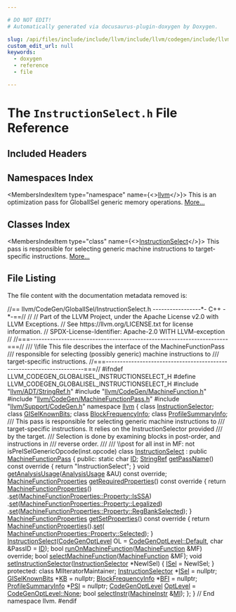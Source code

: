 ```yaml
---

# DO NOT EDIT!
# Automatically generated via docusaurus-plugin-doxygen by Doxygen.

slug: /api/files/include/include/llvm/include/llvm/codegen/include/llvm/codegen/globalisel/instructionselect-h
custom_edit_url: null
keywords:
  - doxygen
  - reference
  - file

---
```





# The `InstructionSelect.h` File Reference

<DoxygenPage pluginConfig={pluginConfig}>



## Included Headers

<IncludesList>
<IncludesListItem
  filePath="llvm/ADT/StringRef.h"
  permalink="/docs/api/files/include/include/llvm/include/llvm/adt/stringref-h"
  isLocal="true" />
<IncludesListItem
  filePath="llvm/CodeGen/MachineFunction.h"
  permalink="/docs/api/files/include/include/llvm/include/llvm/codegen/machinefunction-h"
  isLocal="true" />
<IncludesListItem
  filePath="llvm/CodeGen/MachineFunctionPass.h"
  permalink="/docs/api/files/include/include/llvm/include/llvm/codegen/machinefunctionpass-h"
  isLocal="true" />
<IncludesListItem
  filePath="llvm/Support/CodeGen.h"
  permalink="/docs/api/files/include/include/llvm/include/llvm/support/codegen-h"
  isLocal="true" />
</IncludesList>

## Namespaces Index

<MembersIndex>

<MembersIndexItem
  type="namespace"
  name={<><a href="/docs/api/namespaces/llvm">llvm</a></>}>
This is an optimization pass for GlobalISel generic memory operations. <a href="/docs/api/namespaces/llvm/#details">More...</a>
</MembersIndexItem>

</MembersIndex>

## Classes Index

<MembersIndex>

<MembersIndexItem
  type="class"
  name={<><a href="/docs/api/classes/llvm/instructionselect">InstructionSelect</a></>}>
This pass is responsible for selecting generic machine instructions to target-specific instructions. <a href="/docs/api/classes/llvm/instructionselect/#details">More...</a>
</MembersIndexItem>

</MembersIndex>


## File Listing

The file content with the documentation metadata removed is:

<ProgramListing>

<Link id="l00001" /><CodeLine lineNumber="1"><span class="doxyHighlightComment">//== llvm/CodeGen/GlobalISel/InstructionSelect.h -----------------&#42;- C++ -&#42;-==//</span></CodeLine>
<Link id="l00002" /><CodeLine lineNumber="2"><span class="doxyHighlightComment">//</span></CodeLine>
<Link id="l00003" /><CodeLine lineNumber="3"><span class="doxyHighlightComment">// Part of the LLVM Project, under the Apache License v2.0 with LLVM Exceptions.</span></CodeLine>
<Link id="l00004" /><CodeLine lineNumber="4"><span class="doxyHighlightComment">// See https://llvm.org/LICENSE.txt for license information.</span></CodeLine>
<Link id="l00005" /><CodeLine lineNumber="5"><span class="doxyHighlightComment">// SPDX-License-Identifier: Apache-2.0 WITH LLVM-exception</span></CodeLine>
<Link id="l00006" /><CodeLine lineNumber="6"><span class="doxyHighlightComment">//</span></CodeLine>
<Link id="l00007" /><CodeLine lineNumber="7"><span class="doxyHighlightComment">//===----------------------------------------------------------------------===//</span></CodeLine>
<Link id="l00008" /><CodeLine lineNumber="8"><span class="doxyHighlightComment">/// \\file This file describes the interface of the MachineFunctionPass</span></CodeLine>
<Link id="l00009" /><CodeLine lineNumber="9"><span class="doxyHighlightComment">/// responsible for selecting (possibly generic) machine instructions to</span></CodeLine>
<Link id="l00010" /><CodeLine lineNumber="10"><span class="doxyHighlightComment">/// target-specific instructions.</span></CodeLine>
<Link id="l00011" /><CodeLine lineNumber="11"><span class="doxyHighlightComment">//===----------------------------------------------------------------------===//</span></CodeLine>
<Link id="l00012" /><CodeLine lineNumber="12"></CodeLine>
<Link id="l00013" /><CodeLine lineNumber="13"><span class="doxyHighlightPreprocessor">#ifndef LLVM&#95;CODEGEN&#95;GLOBALISEL&#95;INSTRUCTIONSELECT&#95;H</span></CodeLine>
<Link id="l00014" /><CodeLine lineNumber="14"><span class="doxyHighlightPreprocessor">#define LLVM&#95;CODEGEN&#95;GLOBALISEL&#95;INSTRUCTIONSELECT&#95;H</span></CodeLine>
<Link id="l00015" /><CodeLine lineNumber="15"></CodeLine>
<Link id="l00016" /><CodeLine lineNumber="16"><span class="doxyHighlightPreprocessor">#include &quot;<a href="/docs/api/files/include/include/llvm/include/llvm/adt/stringref-h">llvm/ADT/StringRef.h</a>&quot;</span></CodeLine>
<Link id="l00017" /><CodeLine lineNumber="17"><span class="doxyHighlightPreprocessor">#include &quot;<a href="/docs/api/files/include/include/llvm/include/llvm/codegen/machinefunction-h">llvm/CodeGen/MachineFunction.h</a>&quot;</span></CodeLine>
<Link id="l00018" /><CodeLine lineNumber="18"><span class="doxyHighlightPreprocessor">#include &quot;<a href="/docs/api/files/include/include/llvm/include/llvm/codegen/machinefunctionpass-h">llvm/CodeGen/MachineFunctionPass.h</a>&quot;</span></CodeLine>
<Link id="l00019" /><CodeLine lineNumber="19"><span class="doxyHighlightPreprocessor">#include &quot;<a href="/docs/api/files/include/include/llvm/include/llvm/support/codegen-h">llvm/Support/CodeGen.h</a>&quot;</span></CodeLine>
<Link id="l00020" /><CodeLine lineNumber="20"></CodeLine>
<Link id="l00021" /><CodeLine lineNumber="21"><span class="doxyHighlightKeyword">namespace </span><span class="doxyHighlight"><a href="/docs/api/namespaces/llvm">llvm</a> &#123;</span></CodeLine>
<Link id="l00022" /><CodeLine lineNumber="22"></CodeLine>
<Link id="l00023" /><CodeLine lineNumber="23"><span class="doxyHighlightKeyword">class </span><span class="doxyHighlight"><a href="/docs/api/classes/llvm/instructionselector">InstructionSelector</a>;</span></CodeLine>
<Link id="l00024" /><CodeLine lineNumber="24"><span class="doxyHighlightKeyword">class </span><span class="doxyHighlight"><a href="/docs/api/classes/llvm/giselknownbits">GISelKnownBits</a>;</span></CodeLine>
<Link id="l00025" /><CodeLine lineNumber="25"><span class="doxyHighlightKeyword">class </span><span class="doxyHighlight"><a href="/docs/api/classes/llvm/blockfrequencyinfo">BlockFrequencyInfo</a>;</span></CodeLine>
<Link id="l00026" /><CodeLine lineNumber="26"><span class="doxyHighlightKeyword">class </span><span class="doxyHighlight"><a href="/docs/api/classes/llvm/profilesummaryinfo">ProfileSummaryInfo</a>;</span></CodeLine>
<Link id="l00027" /><CodeLine lineNumber="27"></CodeLine>
<Link id="l00028" /><CodeLine lineNumber="28"><span class="doxyHighlightComment">/// This pass is responsible for selecting generic machine instructions to</span></CodeLine>
<Link id="l00029" /><CodeLine lineNumber="29"><span class="doxyHighlightComment">/// target-specific instructions.  It relies on the InstructionSelector provided</span></CodeLine>
<Link id="l00030" /><CodeLine lineNumber="30"><span class="doxyHighlightComment">/// by the target.</span></CodeLine>
<Link id="l00031" /><CodeLine lineNumber="31"><span class="doxyHighlightComment">/// Selection is done by examining blocks in post-order, and instructions in</span></CodeLine>
<Link id="l00032" /><CodeLine lineNumber="32"><span class="doxyHighlightComment">/// reverse order.</span></CodeLine>
<Link id="l00033" /><CodeLine lineNumber="33"><span class="doxyHighlightComment">///</span></CodeLine>
<Link id="l00034" /><CodeLine lineNumber="34"><span class="doxyHighlightComment">/// \\post for all inst in MF: not isPreISelGenericOpcode(inst.opcode)</span></CodeLine>
<Link id="l00035" /><CodeLine lineNumber="35" lineLink="/docs/api/classes/llvm/instructionselect"><span class="doxyHighlightKeyword">class </span><span class="doxyHighlight"><a href="/docs/api/classes/llvm/instructionselect/#a7f5989d32f32a75d7f692caaba727fe6">InstructionSelect</a> : </span><span class="doxyHighlightKeyword">public</span><span class="doxyHighlight"> <a href="/docs/api/classes/llvm/machinefunctionpass/#a29c81d2386f4a727c6d33413807530c8">MachineFunctionPass</a> &#123;</span></CodeLine>
<Link id="l00036" /><CodeLine lineNumber="36"><span class="doxyHighlightKeyword">public</span><span class="doxyHighlight">:</span></CodeLine>
<Link id="l00037" /><CodeLine lineNumber="37" lineLink="/docs/api/classes/llvm/instructionselect/#a102304981d5ef8e187d835d5246e21bb"><span class="doxyHighlight">  </span><span class="doxyHighlightKeyword">static</span><span class="doxyHighlight"> </span><span class="doxyHighlightKeywordType">char</span><span class="doxyHighlight"> <a href="/docs/api/classes/llvm/instructionselect/#a102304981d5ef8e187d835d5246e21bb">ID</a>;</span></CodeLine>
<Link id="l00038" /><CodeLine lineNumber="38" lineLink="/docs/api/classes/llvm/instructionselect/#ad9caa43b5c290a9520dd5cee4a2ed2d1"><span class="doxyHighlight">  <a href="/docs/api/classes/llvm/stringref">StringRef</a> <a href="/docs/api/classes/llvm/instructionselect/#ad9caa43b5c290a9520dd5cee4a2ed2d1">getPassName</a>()</span><span class="doxyHighlightKeyword"> const override </span><span class="doxyHighlight">&#123; </span><span class="doxyHighlightKeywordFlow">return</span><span class="doxyHighlight"> </span><span class="doxyHighlightStringLiteral">&quot;InstructionSelect&quot;</span><span class="doxyHighlight">; &#125;</span></CodeLine>
<Link id="l00039" /><CodeLine lineNumber="39"></CodeLine>
<Link id="l00040" /><CodeLine lineNumber="40"><span class="doxyHighlight">  </span><span class="doxyHighlightKeywordType">void</span><span class="doxyHighlight"> <a href="/docs/api/classes/llvm/instructionselect/#a2e38abc4ce9e5203c25ee22862ec012c">getAnalysisUsage</a>(<a href="/docs/api/classes/llvm/analysisusage">AnalysisUsage</a> &amp;AU) </span><span class="doxyHighlightKeyword">const override</span><span class="doxyHighlight">;</span></CodeLine>
<Link id="l00041" /><CodeLine lineNumber="41"></CodeLine>
<Link id="l00042" /><CodeLine lineNumber="42" lineLink="/docs/api/classes/llvm/instructionselect/#a4113dc3a4dee739e9400d16e9dcbf9d0"><span class="doxyHighlight">  <a href="/docs/api/classes/llvm/machinefunctionproperties">MachineFunctionProperties</a> <a href="/docs/api/classes/llvm/instructionselect/#a4113dc3a4dee739e9400d16e9dcbf9d0">getRequiredProperties</a>()</span><span class="doxyHighlightKeyword"> const override </span><span class="doxyHighlight">&#123;</span></CodeLine>
<Link id="l00043" /><CodeLine lineNumber="43"><span class="doxyHighlight">    </span><span class="doxyHighlightKeywordFlow">return</span><span class="doxyHighlight"> <a href="/docs/api/classes/llvm/machinefunctionproperties">MachineFunctionProperties</a>()</span></CodeLine>
<Link id="l00044" /><CodeLine lineNumber="44"><span class="doxyHighlight">        .<a href="/docs/api/classes/llvm/machinefunctionproperties/#aa7780563d7ca260d0ae67d957b56427f">set</a>(<a href="/docs/api/classes/llvm/machinefunctionproperties/#ad85237c6c667e4713efe8921e9c32ac1a4fc3b812627e58da17a703f73013db96">MachineFunctionProperties::Property::IsSSA</a>)</span></CodeLine>
<Link id="l00045" /><CodeLine lineNumber="45"><span class="doxyHighlight">        .<a href="/docs/api/classes/llvm/machinefunctionproperties/#aa7780563d7ca260d0ae67d957b56427f">set</a>(<a href="/docs/api/classes/llvm/machinefunctionproperties/#ad85237c6c667e4713efe8921e9c32ac1aefa6e814420e5fc1dfad353869159a37">MachineFunctionProperties::Property::Legalized</a>)</span></CodeLine>
<Link id="l00046" /><CodeLine lineNumber="46"><span class="doxyHighlight">        .<a href="/docs/api/classes/llvm/machinefunctionproperties/#aa7780563d7ca260d0ae67d957b56427f">set</a>(<a href="/docs/api/classes/llvm/machinefunctionproperties/#ad85237c6c667e4713efe8921e9c32ac1a062927be2f9d18d9995e64b0779c3dcf">MachineFunctionProperties::Property::RegBankSelected</a>);</span></CodeLine>
<Link id="l00047" /><CodeLine lineNumber="47"><span class="doxyHighlight">  &#125;</span></CodeLine>
<Link id="l00048" /><CodeLine lineNumber="48"></CodeLine>
<Link id="l00049" /><CodeLine lineNumber="49" lineLink="/docs/api/classes/llvm/instructionselect/#ac4635774286a80c256b30d359162cc17"><span class="doxyHighlight">  <a href="/docs/api/classes/llvm/machinefunctionproperties">MachineFunctionProperties</a> <a href="/docs/api/classes/llvm/instructionselect/#ac4635774286a80c256b30d359162cc17">getSetProperties</a>()</span><span class="doxyHighlightKeyword"> const override </span><span class="doxyHighlight">&#123;</span></CodeLine>
<Link id="l00050" /><CodeLine lineNumber="50"><span class="doxyHighlight">    </span><span class="doxyHighlightKeywordFlow">return</span><span class="doxyHighlight"> <a href="/docs/api/classes/llvm/machinefunctionproperties">MachineFunctionProperties</a>().<a href="/docs/api/classes/llvm/machinefunctionproperties/#aa7780563d7ca260d0ae67d957b56427f">set</a>(</span></CodeLine>
<Link id="l00051" /><CodeLine lineNumber="51"><span class="doxyHighlight">        <a href="/docs/api/classes/llvm/machinefunctionproperties/#ad85237c6c667e4713efe8921e9c32ac1a91b442d385b54e1418d81adc34871053">MachineFunctionProperties::Property::Selected</a>);</span></CodeLine>
<Link id="l00052" /><CodeLine lineNumber="52"><span class="doxyHighlight">  &#125;</span></CodeLine>
<Link id="l00053" /><CodeLine lineNumber="53"></CodeLine>
<Link id="l00054" /><CodeLine lineNumber="54"><span class="doxyHighlight">  <a href="/docs/api/classes/llvm/instructionselect/#a7f5989d32f32a75d7f692caaba727fe6">InstructionSelect</a>(<a href="/docs/api/namespaces/llvm/#a8ec1bf8d7b792ca9fac56f8514db18d2">CodeGenOptLevel</a> OL = <a href="/docs/api/namespaces/llvm/#a8ec1bf8d7b792ca9fac56f8514db18d2a7a1920d61156abc05a60135aefe8bc67">CodeGenOptLevel::Default</a>,</span></CodeLine>
<Link id="l00055" /><CodeLine lineNumber="55"><span class="doxyHighlight">                    </span><span class="doxyHighlightKeywordType">char</span><span class="doxyHighlight"> &amp;PassID = <a href="/docs/api/namespaces/llvm/callingconv/#abdf8cf606905c10634e831390981b0ed">ID</a>);</span></CodeLine>
<Link id="l00056" /><CodeLine lineNumber="56"></CodeLine>
<Link id="l00057" /><CodeLine lineNumber="57"><span class="doxyHighlight">  </span><span class="doxyHighlightKeywordType">bool</span><span class="doxyHighlight"> <a href="/docs/api/classes/llvm/instructionselect/#a98e4a98a0db786235d78fce93ad4a72f">runOnMachineFunction</a>(<a href="/docs/api/classes/llvm/machinefunction">MachineFunction</a> &amp;MF) </span><span class="doxyHighlightKeyword">override</span><span class="doxyHighlight">;</span></CodeLine>
<Link id="l00058" /><CodeLine lineNumber="58"><span class="doxyHighlight">  </span><span class="doxyHighlightKeywordType">bool</span><span class="doxyHighlight"> <a href="/docs/api/classes/llvm/instructionselect/#a07f4133008c7c11a0154735071ffcc19">selectMachineFunction</a>(<a href="/docs/api/classes/llvm/machinefunction">MachineFunction</a> &amp;MF);</span></CodeLine>
<Link id="l00059" /><CodeLine lineNumber="59" lineLink="/docs/api/classes/llvm/instructionselect/#a773484989f052f5bc8560a4bf11a0fce"><span class="doxyHighlight">  </span><span class="doxyHighlightKeywordType">void</span><span class="doxyHighlight"> <a href="/docs/api/classes/llvm/instructionselect/#a773484989f052f5bc8560a4bf11a0fce">setInstructionSelector</a>(<a href="/docs/api/classes/llvm/instructionselector">InstructionSelector</a> &#42;NewISel) &#123; <a href="/docs/api/classes/llvm/instructionselect/#a03e82146a08c4e18b8f034dad2ce3d27">ISel</a> = NewISel; &#125;</span></CodeLine>
<Link id="l00060" /><CodeLine lineNumber="60"></CodeLine>
<Link id="l00061" /><CodeLine lineNumber="61"><span class="doxyHighlightKeyword">protected</span><span class="doxyHighlight">:</span></CodeLine>
<Link id="l00062" /><CodeLine lineNumber="62"><span class="doxyHighlight">  </span><span class="doxyHighlightKeyword">class </span><span class="doxyHighlight">MIIteratorMaintainer;</span></CodeLine>
<Link id="l00063" /><CodeLine lineNumber="63"></CodeLine>
<Link id="l00064" /><CodeLine lineNumber="64" lineLink="/docs/api/classes/llvm/instructionselect/#a03e82146a08c4e18b8f034dad2ce3d27"><span class="doxyHighlight">  <a href="/docs/api/classes/llvm/instructionselector">InstructionSelector</a> &#42;<a href="/docs/api/classes/llvm/instructionselect/#a03e82146a08c4e18b8f034dad2ce3d27">ISel</a> = </span><span class="doxyHighlightKeyword">nullptr</span><span class="doxyHighlight">;</span></CodeLine>
<Link id="l00065" /><CodeLine lineNumber="65" lineLink="/docs/api/classes/llvm/instructionselect/#ad9604acd2be48d4b1d78a10821ee0f4b"><span class="doxyHighlight">  <a href="/docs/api/classes/llvm/giselknownbits">GISelKnownBits</a> &#42;<a href="/docs/api/classes/llvm/instructionselect/#ad9604acd2be48d4b1d78a10821ee0f4b">KB</a> = </span><span class="doxyHighlightKeyword">nullptr</span><span class="doxyHighlight">;</span></CodeLine>
<Link id="l00066" /><CodeLine lineNumber="66" lineLink="/docs/api/classes/llvm/instructionselect/#af6d2db1a5d5a167bdf028f4e94b79850"><span class="doxyHighlight">  <a href="/docs/api/classes/llvm/blockfrequencyinfo">BlockFrequencyInfo</a> &#42;<a href="/docs/api/classes/llvm/instructionselect/#af6d2db1a5d5a167bdf028f4e94b79850">BFI</a> = </span><span class="doxyHighlightKeyword">nullptr</span><span class="doxyHighlight">;</span></CodeLine>
<Link id="l00067" /><CodeLine lineNumber="67" lineLink="/docs/api/classes/llvm/instructionselect/#aaf1f2e1f7913e7cc5d4edc3e7cb858bc"><span class="doxyHighlight">  <a href="/docs/api/classes/llvm/profilesummaryinfo">ProfileSummaryInfo</a> &#42;<a href="/docs/api/classes/llvm/instructionselect/#aaf1f2e1f7913e7cc5d4edc3e7cb858bc">PSI</a> = </span><span class="doxyHighlightKeyword">nullptr</span><span class="doxyHighlight">;</span></CodeLine>
<Link id="l00068" /><CodeLine lineNumber="68"></CodeLine>
<Link id="l00069" /><CodeLine lineNumber="69" lineLink="/docs/api/classes/llvm/instructionselect/#a3fd5ceeb77afab404742ccab2c3868ee"><span class="doxyHighlight">  <a href="/docs/api/namespaces/llvm/#a8ec1bf8d7b792ca9fac56f8514db18d2">CodeGenOptLevel</a> <a href="/docs/api/classes/llvm/instructionselect/#a3fd5ceeb77afab404742ccab2c3868ee">OptLevel</a> = <a href="/docs/api/namespaces/llvm/#a8ec1bf8d7b792ca9fac56f8514db18d2a6adf97f83acf6453d4a6a4b1070f3754">CodeGenOptLevel::None</a>;</span></CodeLine>
<Link id="l00070" /><CodeLine lineNumber="70"></CodeLine>
<Link id="l00071" /><CodeLine lineNumber="71"><span class="doxyHighlight">  </span><span class="doxyHighlightKeywordType">bool</span><span class="doxyHighlight"> <a href="/docs/api/classes/llvm/instructionselect/#af3a29d2c1b4c48845b9ce42712109143">selectInstr</a>(<a href="/docs/api/classes/llvm/machineinstr">MachineInstr</a> &amp;<a href="/docs/api/files/lib/lib/codegen/lib/codegen/globalisel/irtranslator-cpp/#abe44dfdea65b4f7e11e0a608ab708b76">MI</a>);</span></CodeLine>
<Link id="l00072" /><CodeLine lineNumber="72"><span class="doxyHighlight">&#125;;</span></CodeLine>
<Link id="l00073" /><CodeLine lineNumber="73"><span class="doxyHighlight">&#125; </span><span class="doxyHighlightComment">// End namespace llvm.</span></CodeLine>
<Link id="l00074" /><CodeLine lineNumber="74"></CodeLine>
<Link id="l00075" /><CodeLine lineNumber="75"><span class="doxyHighlightPreprocessor">#endif</span></CodeLine>

</ProgramListing>


</DoxygenPage>
